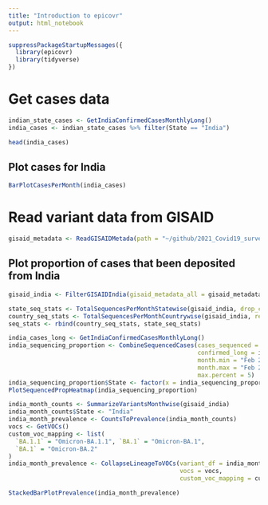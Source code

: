 ```yaml
---
title: "Introduction to epicovr"
output: html_notebook
---
```


```r
suppressPackageStartupMessages({
  library(epicovr)
  library(tidyverse)
})
```


# Get cases data

```r

indian_state_cases <- GetIndiaConfirmedCasesMonthlyLong()
india_cases <- indian_state_cases %>% filter(State == "India")

head(india_cases)
```


## Plot cases for India

```r
BarPlotCasesPerMonth(india_cases)
```


# Read variant data from GISAID

```r
gisaid_metadata <- ReadGISAIDMetada(path = "~/github/2021_Covid19_surveillance/data/all_metadata/metadata_tsv_2022_03_17.tar.xz")
```



## Plot proportion of cases that been deposited from India

```r
gisaid_india <- FilterGISAIDIndia(gisaid_metadata_all = gisaid_metadata)

state_seq_stats <- TotalSequencesPerMonthStatewise(gisaid_india, drop_country = TRUE)
country_seq_stats <- TotalSequencesPerMonthCountrywise(gisaid_india, rename_country_as_state = TRUE)
seq_stats <- rbind(country_seq_stats, state_seq_stats)

india_cases_long <- GetIndiaConfirmedCasesMonthlyLong()
india_sequencing_proportion <- CombineSequencedCases(cases_sequenced = seq_stats,
                                                     confirmed_long = india_cases_long,
                                                     month.min = "Feb 2020",
                                                     month.max = "Feb 2022",
                                                     max.percent = 5)
india_sequencing_proportion$State <- factor(x = india_sequencing_proportion$State, levels = as.character(GetIndianStates()))
PlotSequencedPropHeatmap(india_sequencing_proportion)
```

```r
india_month_counts <- SummarizeVariantsMonthwise(gisaid_india)
india_month_counts$State <- "India"
india_month_prevalence <- CountsToPrevalence(india_month_counts)
vocs <- GetVOCs()
custom_voc_mapping <- list(
  `BA.1.1` = "Omicron-BA.1.1", `BA.1` = "Omicron-BA.1",
  `BA.1` = "Omicron-BA.2"
)
india_month_prevalence <- CollapseLineageToVOCs(variant_df = india_month_prevalence, 
                                                vocs = vocs, 
                                                custom_voc_mapping = custom_voc_mapping)
```



```r
StackedBarPlotPrevalence(india_month_prevalence)
```
